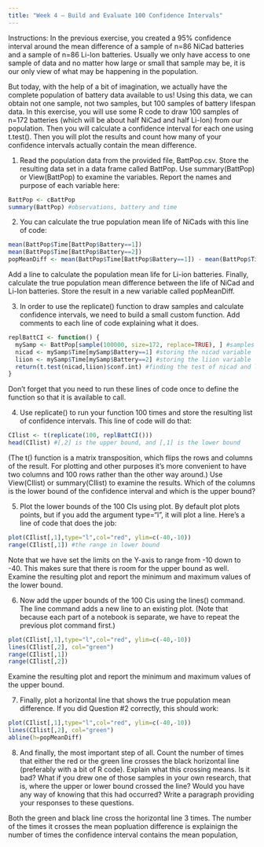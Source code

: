---
title: "Week 4 – Build and Evaluate 100 Confidence Intervals"
---

Instructions: In the previous exercise, you created a 95% confidence interval around the mean difference of a sample of n=86 NiCad batteries and a sample of n=86 Li-Ion batteries. Usually we only have access to one sample of data and no matter how large or small that sample may be, it is our only view of what may be happening in the population.

But today, with the help of a bit of imagination, we actually have the complete population of battery data available to us! Using this data, we can obtain not one sample, not two samples, but 100 samples of battery lifespan data. In this exercise, you will use some R code to draw 100 samples of n=172 batteries (which will be about half NiCad and half Li-Ion) from our population. Then you will calculate a confidence interval for each one using t.test(). Then you will plot the results and count how many of your confidence intervals actually contain the mean difference.

1. Read the population data from the provided file, BattPop.csv. Store the resulting data set in a data frame called BattPop. Use summary(BattPop) or View(BattPop) to examine the variables. Report the names and purpose of each variable here:
```{r}
BattPop <- cBattPop
summary(BattPop) #observations, battery and time
```

2. You can calculate the true population mean life of NiCads with this line of code:

```{r}
mean(BattPop$Time[BattPop$Battery==1])
mean(BattPop$Time[BattPop$Battery==2])
popMeanDiff <- mean(BattPop$Time[BattPop$Battery==1]) - mean(BattPop$Time[BattPop$Battery==2])

```

Add a line to calculate the population mean life for Li-ion batteries. Finally, calculate the true population mean difference between the life of NiCad and Li-Ion batteries. Store the result in a new variable called popMeanDiff. 

3. In order to use the replicate() function to draw samples and calculate confidence intervals, we need to build a small custom function. Add comments to each line of code explaining what it does. 

```{r}
replBattCI <- function() {
  mySamp <- BattPop[sample(100000, size=172, replace=TRUE), ] #samples the data 100,000 times with a size of 172.
  nicad <- mySamp$Time[mySamp$Battery==1] #storing the nicad variable
  liion <- mySamp$Time[mySamp$Battery==2] #storing the liion variable
  return(t.test(nicad,liion)$conf.int) #finding the test of nicad and liion 
}
```

Don’t forget that you need to run these lines of code once to define the function so that it is available to call.

4. Use replicate() to run your function 100 times and store the resulting list of confidence intervals. This line of code will do that:

```{r}
CIlist <- t(replicate(100, replBattCI()))
head(CIlist) #[,2] is the upper bound, and [,1] is the lower bound
```

(The t() function is a matrix transposition, which flips the rows and columns of the result. For plotting and other purposes it's more convenient to have two columns and 100 rows rather than the other way around.) Use View(CIlist) or summary(CIlist) to examine the results. Which of the columns is the lower bound of the confidence interval and which is the upper bound?

5. Plot the lower bounds of the 100 CIs using plot. By default plot plots points, but if you add the argument type="l", it will plot a line. Here’s a line of code that does the job:

```{r}
plot(CIlist[,1],type="l",col="red", ylim=c(-40,-10))
range(CIlist[,1]) #the range in lower bound
```

Note that we have set the limits on the Y-axis to range from -10 down to -40. This makes sure that there is room for the upper bound as well. Examine the resulting plot and report the minimum and maximum values of the lower bound.

6. Now add the upper bounds of the 100 Cis using the lines() command. The line command  adds a new line to an existing plot. (Note that because each part of a notebook is separate, we have to repeat the previous plot command first.) 

```{r}
plot(CIlist[,1],type="l",col="red", ylim=c(-40,-10))
lines(CIlist[,2], col="green")
range(CIlist[,1])
range(CIlist[,2])
```

Examine the resulting plot and report the minimum and maximum values of the upper bound.

7. Finally, plot a horizontal line that shows the true population mean difference. If you did Question #2 correctly, this should work:

```{r}
plot(CIlist[,1],type="l",col="red", ylim=c(-40,-10))
lines(CIlist[,2], col="green")
abline(h=popMeanDiff)

```

8. And finally, the most important step of all. Count the number of times that either the red or the green line crosses the black horizontal line (preferably with a bit of R code). Explain what this crossing means. Is it bad? What if you drew one of those samples in your own research, that is, where the upper or lower bound crossed the line? Would you have any way of knowing that this had occurred? Write a paragraph providing your responses to these questions.

Both the green and black line cross the horizontal line 3 times. The number of the times it crosses the mean popluation difference is explainign the number of times the confidence interval contains the mean population, 

